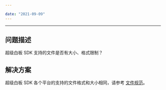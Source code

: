 ```yaml
---

date: "2021-09-09"
---
```


<Title>超级白板 SDK 支持的文件是否有大小、格式限制？</Title>


---

## 问题描述
超级白板 SDK 支持的文件是否有大小、格式限制？

## 解决方案
超级白板 SDK 各个平台的支持的文件格式和大小相同，请参考 [文件规范](https://doc-zh.zego.im/article/11291)。